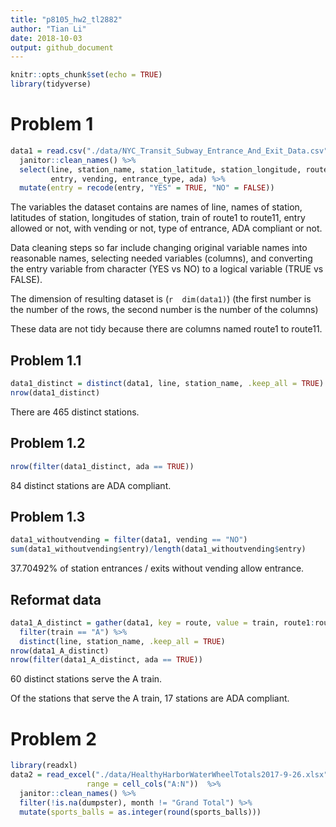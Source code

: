 ```yaml
---
title: "p8105_hw2_tl2882"
author: "Tian Li"
date: 2018-10-03
output: github_document
---
```


```r
knitr::opts_chunk$set(echo = TRUE)
library(tidyverse)
```

# Problem 1

```r
data1 = read.csv("./data/NYC_Transit_Subway_Entrance_And_Exit_Data.csv") %>% 
  janitor::clean_names() %>% 
  select(line, station_name, station_latitude, station_longitude, route1:route11,
         entry, vending, entrance_type, ada) %>% 
  mutate(entry = recode(entry, "YES" = TRUE, "NO" = FALSE))
```

The variables the dataset contains are names of line, names of station, latitudes of station, longitudes of station, train of route1 to route11, entry allowed or not, with vending or not, type of entrance, ADA compliant or not.

Data cleaning steps so far include changing original variable names into reasonable names, selecting needed variables (columns), and converting the entry variable from character (YES vs NO) to a logical variable (TRUE vs FALSE).

The dimension of resulting dataset is (```r  dim(data1) ```) (the first number is the number of the rows, the second number is the number of the columns)

These data are not tidy because there are columns named route1 to route11.

## Problem 1.1

```r
data1_distinct = distinct(data1, line, station_name, .keep_all = TRUE)
nrow(data1_distinct)
```

There are 465 distinct stations.

## Problem 1.2

```r
nrow(filter(data1_distinct, ada == TRUE))
```

84 distinct stations are ADA compliant.

## Problem 1.3

```r
data1_withoutvending = filter(data1, vending == "NO")
sum(data1_withoutvending$entry)/length(data1_withoutvending$entry)
```

37.70492% of station entrances / exits without vending allow entrance.

## Reformat data
```r
data1_A_distinct = gather(data1, key = route, value = train, route1:route11) %>% 
  filter(train == "A") %>% 
  distinct(line, station_name, .keep_all = TRUE)
nrow(data1_A_distinct)
nrow(filter(data1_A_distinct, ada == TRUE))
```

60 distinct stations serve the A train.

Of the stations that serve the A train, 17 stations are ADA compliant.

# Problem 2

```r
library(readxl)
data2 = read_excel("./data/HealthyHarborWaterWheelTotals2017-9-26.xlsx",
                 range = cell_cols("A:N"))  %>% 
  janitor::clean_names() %>% 
  filter(!is.na(dumpster), month != "Grand Total") %>% 
  mutate(sports_balls = as.integer(round(sports_balls)))
```

